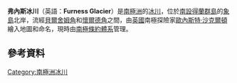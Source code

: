 {{coord|61|6|S|54|52|W|source:GNIS|display=title}}

'''弗內斯冰川'''（英語：'''Furness Glacier'''）是[[南極洲|南極洲]]的[[冰川|冰川]]，位於[[南設得蘭群島|南設得蘭群島]]的[[象島_(南極洲)|象島]]北岸，流經[[貝爾舍姆角|貝爾舍姆角]]和[[懷爾德角|懷爾德角]]之間，由[[英國|英國]]南極探險家[[歐內斯特·沙克爾頓|歐內斯特·沙克爾頓]]繪入地圖和命名，現時由[[南極條約體系|南極條約體系]]管理。

==參考資料==
{{cite gnis | type = antarid | id = 5397| name = Furness Glacier | accessdate = 2012-04-12}}

{{Antarctica-geo-stub}}
[[Category:南極洲冰川|Category:南極洲冰川]]